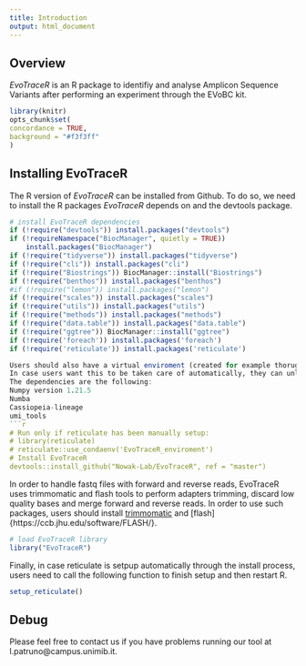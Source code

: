 ```yaml
---
title: Introduction
output: html_document
---
```


## Overview

*EvoTraceR* is an R package to identifiy and analyse Amplicon Sequence Variants after performing an experiment through the EVoBC kit. 

```r
library(knitr)
opts_chunk$set(
concordance = TRUE,
background = "#f3f3ff"
)
```

## Installing EvoTraceR

The R version of *EvoTraceR* can be installed from Github. To do so, we need to install the R packages *EvoTraceR* depends on and the devtools package. 


```r
# install EvoTraceR dependencies
if (!require("devtools")) install.packages("devtools")
if (!requireNamespace("BiocManager", quietly = TRUE))
    install.packages("BiocManager")
if (!require("tidyverse")) install.packages("tidyverse")
if (!require("cli")) install.packages("cli")
if (!require("Biostrings")) BiocManager::install("Biostrings")
if (!require("benthos")) install.packages("benthos")
#if (!require("lemon")) install.packages("lemon")
if (!require("scales")) install.packages("scales")
if (!require("utils")) install.packages("utils")
if (!require("methods")) install.packages("methods")
if (!require("data.table")) install.packages("data.table")
if (!require("ggtree")) BiocManager::install("ggtree")
if (!require('foreach')) install.packages('foreach')
if (!require('reticulate')) install.packages('reticulate')

Users should also have a virtual enviroment (created for example thorugh anaconda), where the python dependencies are installed.
In case users want this to be taken care of automatically, they can unload reticulate (in case it was already loaded) prior to installing EvoTraceR. Otherwise, they can setup an anaconda enviroment where all dependencies ahve been manually installed.
The dependencies are the following:
Numpy version 1.21.5
Numba
Cassiopeia-lineage
umi_tools
```r
# Run only if reticulate has been manually setup:
# library(reticulate)
# reticulate::use_condaenv('EvoTraceR_enviroment')
# Install EvoTraceR
devtools::install_github("Nowak-Lab/EvoTraceR", ref = "master")
```


In order to handle fastq files with forward and reverse reads, EvoTraceR uses trimmomatic and flash tools to perform adapters trimming, discard low quality bases and merge
forward and reverse reads. In order to use such packages, users should install [trimmomatic](http://www.usadellab.org/cms/?page=trimmomatic) and [flash]{https://ccb.jhu.edu/software/FLASH/}.
```r
# load EvoTraceR library
library("EvoTraceR")
```

Finally, in case reticulate is setpup automatically through the install process, users need to call the following function to finish setup and then restart R. 
```r
setup_reticulate()
```

## Debug

Please feel free to contact us if you have problems running our tool at l.patruno@campus.unimib.it. 
